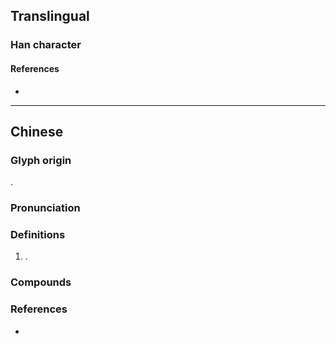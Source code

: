 {{also|垯}}
{{character info/new}}
==Translingual==

===Han character===
{{Han char|rn=32|rad=土|as=12|sn=15|four=|canj=GYGQ|ids=⿰土達}}

====References====
* {{Han ref|kx=0240.301|hdz=10485.110|uh=58B6|ud=22710}}

----

==Chinese==
{{zh-forms|s=垯}}

===Glyph origin===
{{Han compound|土|達|c1=s|c2=p|t1=soil|ls=psc}}.

===Pronunciation===
{{zh-pron
|m=da,dā
|c=daat3,daat6
|cat=
}}

===Definitions===
{{zh-hanzi}}

# {{n-g|Used in}} {{zh-l|圪墶}}.

===Compounds===
{{zh-der|紅圪墶}}

===References===
* {{R:yue:Jyutping Database}}